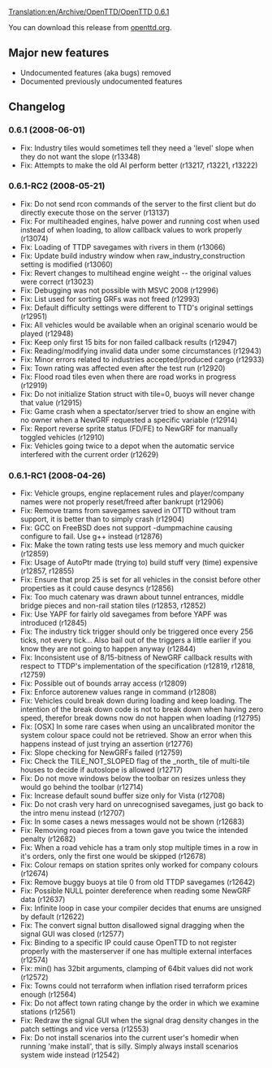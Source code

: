 [[Translation:en/Archive/OpenTTD/OpenTTD 0.6.1]]

{{en/Development/OTTDVersions}}
{{en/Archive/OpenTTD/Release|prev=OpenTTD 0.6.0|next=OpenTTD 0.6.2|date=2008-06-01}}

You can download this release from [http://www.openttd.org/en/download-stable/0.6.1 openttd.org].


==Major new features==
* Undocumented features (aka bugs) removed
* Documented previously undocumented features

==Changelog==

===0.6.1 (2008-06-01)===

* Fix: Industry tiles would sometimes tell they need a 'level' slope when they do not want the slope (r13348)
* Fix: Attempts to make the old AI perform better (r13217, r13221, r13222)
===0.6.1-RC2 (2008-05-21)===

* Fix: Do not send rcon commands of the server to the first client but do directly execute those on the server (r13137)
* Fix: For multiheaded engines, halve power and running cost when used instead of when loading, to allow callback values to work properly (r13074)
* Fix: Loading of TTDP savegames with rivers in them {{en/Development/Design Drafts/Flyspray|2005}} (r13066)
* Fix: Update build industry window when raw_industry_construction setting is modified (r13060)
* Fix: Revert changes to multihead engine weight -- the original values were correct (r13023)
* Fix: Debugging was not possible with MSVC 2008 (r12996)
* Fix: List used for sorting GRFs was not freed (r12993)
* Fix: Default difficulty settings were different to TTD's original settings {{en/Development/Design Drafts/Flyspray|1977}} (r12951)
* Fix: All vehicles would be available when an original scenario would be played {{en/Development/Design Drafts/Flyspray|1982}} (r12948)
* Fix: Keep only first 15 bits for non failed callback results (r12947)
* Fix: Reading/modifying invalid data under some circumstances (r12943)
* Fix: Minor errors related to industries accepted/produced cargo (r12933)
* Fix: Town rating was affected even after the test run (r12920)
* Fix: Flood road tiles even when there are road works in progress {{en/Development/Design Drafts/Flyspray|1965}} (r12919)
* Fix: Do not initialize Station struct with tile=0, buoys will never change that value {{en/Development/Design Drafts/Flyspray|1960}} (r12915)
* Fix: Game crash when a spectator/server tried to show an engine with no owner when a NewGRF requested a specific variable (r12914)
* Fix: Report reverse sprite status (FD/FE) to NewGRF for manually toggled vehicles (r12910)
* Fix: Vehicles going twice to a depot when the automatic service interfered with the current order {{en/Development/Design Drafts/Flyspray|1985}} (r12629)
===0.6.1-RC1 (2008-04-26)===

* Fix: Vehicle groups, engine replacement rules and player/company names were not properly reset/freed after bankrupt (r12906)
* Fix: Remove trams from savegames saved in OTTD without tram support, it is better than to simply crash {{en/Development/Design Drafts/Flyspray|1953}} (r12904)
* Fix: GCC on FreeBSD does not support -dumpmachine causing configure to fail. Use g++ instead {{en/Development/Design Drafts/Flyspray|1928}} (r12876)
* Fix: Make the town rating tests use less memory and much quicker (r12859)
* Fix: Usage of AutoPtr made (trying to) build stuff very (time) expensive (r12857, r12855)
* Fix: Ensure that prop 25 is set for all vehicles in the consist before other properties as it could cause desyncs (r12856)
* Fix: Too much catenary was drawn about tunnel entrances, middle bridge pieces and non-rail station tiles (r12853, r12852)
* Fix: Use YAPF for fairly old savegames from before YAPF was introduced (r12845)
* Fix: The industry tick trigger should only be triggered once every 256 ticks, not every tick... Also bail out of the triggers a little earlier if you know they are not going to happen anyway (r12844)
* Fix: Inconsistent use of 8/15-bitness of NewGRF callback results with respect to TTDP's implementation of the specification (r12819, r12818, r12759)
* Fix: Possible out of bounds array access (r12809)
* Fix: Enforce autorenew values range in command (r12808)
* Fix: Vehicles could break down during loading and keep loading. The intention of the break down code is not to break down when having zero speed, therefor break downs now do not happen when loading {{en/Development/Design Drafts/Flyspray|1938}} (r12795)
* Fix: [OSX] In some rare cases when using an uncalibrated monitor the system colour space could not be retrieved. Show an error when this happens instead of just trying an assertion (r12776)
* Fix: Slope checking for NewGRFs failed (r12759)
* Fix: Check the TILE_NOT_SLOPED flag of the _north_ tile of multi-tile houses to decide if autoslope is allowed (r12717)
* Fix: Do not move windows below the toolbar on resizes unless they would go behind the toolbar {{en/Development/Design Drafts/Flyspray|1904}} (r12714)
* Fix: Increase default sound buffer size only for Vista {{en/Development/Design Drafts/Flyspray|1914}} (r12708)
* Fix: Do not crash very hard on unrecognised savegames, just go back to the intro menu instead (r12707)
* Fix: In some cases a news messages would not be shown {{en/Development/Design Drafts/Flyspray|1906}} (r12683)
* Fix: Removing road pieces from a town gave you twice the intended penalty {{en/Development/Design Drafts/Flyspray|1920}} (r12682)
* Fix: When a road vehicle has a tram only stop multiple times in a row in it's orders, only the first one would be skipped {{en/Development/Design Drafts/Flyspray|1918}} (r12678)
* Fix: Colour remaps on station sprites only worked for company colours {{en/Development/Design Drafts/Flyspray|1902}} (r12674)
* Fix: Remove buggy buoys at tile 0 from old TTDP savegames (r12642)
* Fix: Possible NULL pointer dereference when reading some NewGRF data {{en/Development/Design Drafts/Flyspray|1913}} (r12637)
* Fix: Infinite loop in case your compiler decides that enums are unsigned by default (r12622)
* Fix: The convert signal button disallowed signal dragging when the signal GUI was closed (r12577)
* Fix: Binding to a specific IP could cause OpenTTD to not register properly with the masterserver if one has multiple external interfaces (r12574)
* Fix: min() has 32bit arguments, clamping of 64bit values did not work (r12572)
* Fix: Towns could not terraform when inflation rised terraform prices enough (r12564)
* Fix: Do not affect town rating change by the order in which we examine stations (r12561)
* Fix: Redraw the signal GUI when the signal drag density changes in the patch settings and vice versa (r12553)
* Fix: Do not install scenarios into the current user's homedir when running 'make install', that is silly. Simply always install scenarios system wide instead (r12542)